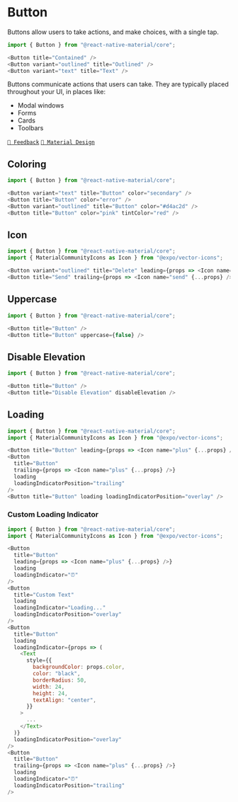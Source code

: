
# Button

Buttons allow users to take actions, and make choices, with a single tap.

<Example component="button" section="overview" />

```js
import { Button } from "@react-native-material/core";

<Button title="Contained" />
<Button variant="outlined" title="Outlined" />
<Button variant="text" title="Text" />
```

Buttons communicate actions that users can take. They are typically placed throughout your UI, in places like:

- Modal windows
- Forms
- Cards
- Toolbars

[`💬 Feedback`](https://github.com/yamankatby/react-native-material/labels/component%3A%20Button)
[`🎨 Material Design`](https://material.io/components/buttons)

## Coloring

<Example component="button" section="color" />

```js
import { Button } from "@react-native-material/core";

<Button variant="text" title="Button" color="secondary" />
<Button title="Button" color="error" />
<Button variant="outlined" title="Button" color="#d4ac2d" />
<Button title="Button" color="pink" tintColor="red" />
```

## Icon

<Example component="button" section="icon" />

```js
import { Button } from "@react-native-material/core";
import { MaterialCommunityIcons as Icon } from "@expo/vector-icons";

<Button variant="outlined" title="Delete" leading={props => <Icon name="delete" {...props} />} />
<Button title="Send" trailing={props => <Icon name="send" {...props} />} />
```

## Uppercase

<Example component="button" section="uppercase" />

```js
import { Button } from "@react-native-material/core";

<Button title="Button" />
<Button title="Button" uppercase={false} />
```

## Disable Elevation

<Example component="button" section="disable-elevation" />

```js
import { Button } from "@react-native-material/core";

<Button title="Button" />
<Button title="Disable Elevation" disableElevation />
```

## Loading

<Example component="button" section="loading" />

```js
import { Button } from "@react-native-material/core";
import { MaterialCommunityIcons as Icon } from "@expo/vector-icons";

<Button title="Button" leading={props => <Icon name="plus" {...props} />} loading />
<Button
  title="Button"
  trailing={props => <Icon name="plus" {...props} />}
  loading
  loadingIndicatorPosition="trailing"
/>
<Button title="Button" loading loadingIndicatorPosition="overlay" />
```

### Custom Loading Indicator

<Example component="button" section="custom-loading-indicator" />

```js
import { Button } from "@react-native-material/core";
import { MaterialCommunityIcons as Icon } from "@expo/vector-icons";

<Button
  title="Button"
  leading={props => <Icon name="plus" {...props} />}
  loading
  loadingIndicator="⏰"
/>
<Button
  title="Custom Text"
  loading
  loadingIndicator="Loading..."
  loadingIndicatorPosition="overlay"
/>
<Button
  title="Button"
  loading
  loadingIndicator={props => (
    <Text
      style={{
        backgroundColor: props.color,
        color: "black",
        borderRadius: 50,
        width: 24,
        height: 24,
        textAlign: "center",
      }}
    >
      ...
    </Text>
  )}
  loadingIndicatorPosition="overlay"
/>
<Button
  title="Button"
  trailing={props => <Icon name="plus" {...props} />}
  loading
  loadingIndicator="⏰"
  loadingIndicatorPosition="trailing"
/>
```